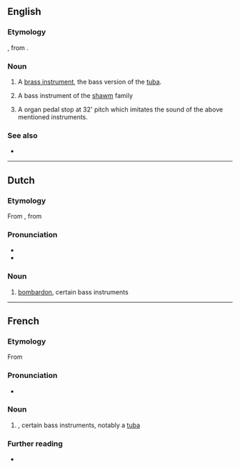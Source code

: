 ==English==

===Etymology===
{{bor|en|fr|bombardon}}, from {{der|en|it|bombardone}}.

===Noun===
{{en-noun}}

# {{lb|en|musical instrument}} A [[brass instrument]], the bass version of the [[tuba]].
# {{lb|en|musical instrument}} A bass instrument of the [[shawm]] family
# A organ pedal stop at 32' pitch which imitates the sound of the above mentioned instruments.

===See also===
* {{l|it|bombard}}

----

==Dutch==

===Etymology===
From {{der|nl|fr|-}}, from {{der|nl|it|bombardone}}

===Pronunciation===
* {{audio|nl|Nl-bombardon.ogg|Audio}}
* {{hyphenation|nl|bom|bar|don}}

===Noun===
{{nl-noun|m|-s|bomdardonnetje}}

# [[bombardon]], certain bass instruments

----

==French==

===Etymology===
From {{der|fr|it|bombardone}}

===Pronunciation===
* {{fr-IPA}}

===Noun===
{{fr-noun|m}}

# {{l|en|bombardon}}, certain bass instruments, notably a [[tuba]]

===Further reading===
* {{R:TLFi}}